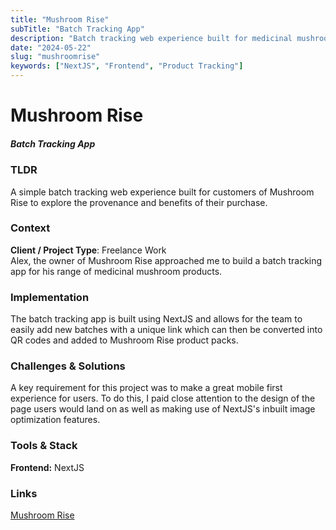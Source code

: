 ```yaml
---
title: "Mushroom Rise"
subTitle: "Batch Tracking App"
description: "Batch tracking web experience built for medicinal mushroom company Mushroom Rise"
date: "2024-05-22"
slug: "mushroomrise"
keywords: ["NextJS", "Frontend", "Product Tracking"]
---
```


# Mushroom Rise

##### Batch Tracking App

### TLDR

A simple batch tracking web experience built for customers of Mushroom Rise to explore the provenance and benefits of their purchase.
<br/>

### Context

**Client / Project Type**: Freelance Work
<br/>
Alex, the owner of Mushroom Rise approached me to build a batch tracking app for his range of medicinal mushroom products.
<br/>

### Implementation

The batch tracking app is built using NextJS and allows for the team to easily add new batches with a unique link which can then be converted into QR codes and added to Mushroom Rise product packs.
<br/>

### Challenges & Solutions

A key requirement for this project was to make a great mobile first experience for users. To do this, I paid close attention to the design of the page users would land on as well as making use of NextJS's inbuilt image optimization features.
<br/>

### Tools & Stack

**Frontend:** NextJS
<br/>

### Links

[Mushroom Rise](https://mushroomrise.com/)
